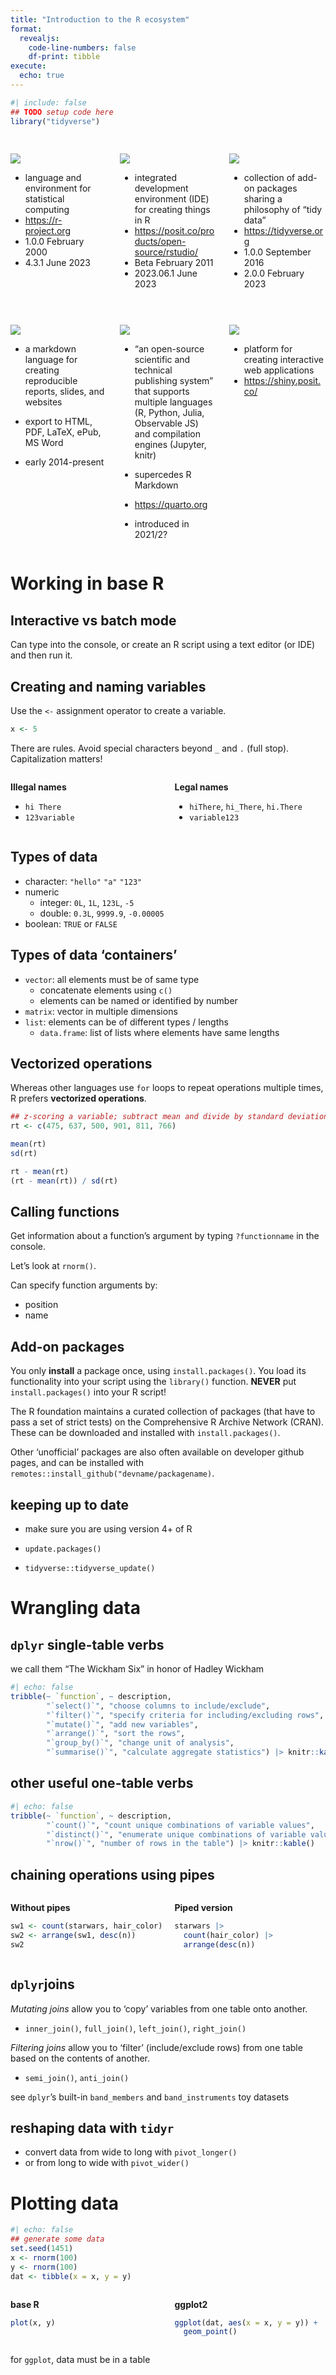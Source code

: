 ```yaml
---
title: "Introduction to the R ecosystem"
format: 
  revealjs:
    code-line-numbers: false
    df-print: tibble
execute:
  echo: true
---
```


```r
#| include: false
## TODO setup code here
library("tidyverse")
```

## {.smaller}

:::: {.columns}

::: {.column width="33%" .fragment}
![](img/Rlogo.png){fig-align="center"}

- language and environment for statistical computing
- <https://r-project.org>
- 1.0.0 February 2000
- 4.3.1 June 2023
:::


::: {.column width="33%" .fragment}
![](img/rstudio.png){fig-align="center"}

- integrated development environment (IDE) for creating things in R
- <https://posit.co/products/open-source/rstudio/>
- Beta February 2011
- 2023.06.1 June 2023
:::

::: {.column width="33%" .fragment}
![](img/tidyverse-logo.png){fig-align="center"}

- collection of add-on packages sharing a philosophy of "tidy data"
- <https://tidyverse.org>
- 1.0.0 September 2016
- 2.0.0 February 2023
:::

::::

## {.smaller}

:::: {.columns}

::: {.column width="33%" .fragment}
![](img/rmarkdown.png){fig-align="center"}

- a markdown language for creating reproducible reports, slides, and websites
- export to HTML, PDF, LaTeX, ePub, MS Word

- early 2014-present
:::

::: {.column width="33%" .fragment}
![](img/quarto.png){fig-align="center"}

- "an open-source scientific and technical publishing system" that supports multiple languages (R, Python, Julia, Observable JS) and compilation engines (Jupyter, knitr)
- supercedes R Markdown

- <https://quarto.org>

- introduced in 2021/2?
:::

::: {.column width="33%" .fragment}
![](img/shiny.png){fig-align="center"}

- platform for creating interactive web applications
- <https://shiny.posit.co/>
:::

::::


# Working in base R

## Interactive vs batch mode

Can type into the console, or create an R script using a text editor (or IDE) and then run it.

## Creating and naming variables

Use the `<-` assignment operator to create a variable.

```r
x <- 5
```

::: {.callout-warning}
There are rules. Avoid special characters beyond `_` and `.` (full stop). Capitalization matters!

:::: {.columns}

::: {.column width=50%}
**Illegal names**

- `hi There`
- `123variable`
:::

::: {.column width=50%}
**Legal names**

- `hiThere`, `hi_There`, `hi.There`
- `variable123`
:::

::::

:::


## Types of data

- character: `"hello"` `"a"` `"123"`
- numeric
  - integer: `0L`, `1L`, `123L`, `-5`
  - double:  `0.3L`, `9999.9`, `-0.00005`
- boolean: `TRUE` or `FALSE`

## Types of data 'containers'

- `vector`: all elements must be of same type
  - concatenate elements using `c()`
  - elements can be named or identified by number
- `matrix`: vector in multiple dimensions
- `list`: elements can be of different types / lengths
  - `data.frame`: list of lists where elements have same lengths

## Vectorized operations

Whereas other languages use `for` loops to repeat operations multiple times, R prefers **vectorized operations**.

```r
## z-scoring a variable; subtract mean and divide by standard deviation
rt <- c(475, 637, 500, 901, 811, 766)

mean(rt)
sd(rt)

rt - mean(rt)
(rt - mean(rt)) / sd(rt)
```

## Calling functions

Get information about a function's argument by typing `?functionname` in the console.

Let's look at `rnorm()`.

Can specify function arguments by:

- position
- name

## Add-on packages {.smaller}

::: {.callout-note}
You only **install** a package once, using `install.packages()`. You load its functionality into your script using the `library()` function. **NEVER** put `install.packages()` into your R script!
:::

The R foundation maintains a curated collection of packages (that have to pass a set of strict tests) on the Comprehensive R Archive Network (CRAN). These can be downloaded and installed with `install.packages()`.

Other 'unofficial' packages are also often available on developer github pages, and can be installed with `remotes::install_github("devname/packagename)`.

## keeping up to date

- make sure you are using version 4+ of R

- `update.packages()`

- `tidyverse::tidyverse_update()`

# Wrangling data

## `dplyr` single-table verbs

::: {.aside}
we call them "The Wickham Six" in honor of Hadley Wickham
:::

```r
#| echo: false
tribble(~ `function`, ~ description,
        "`select()`", "choose columns to include/exclude",
        "`filter()`", "specify criteria for including/excluding rows",
        "`mutate()`", "add new variables",
        "`arrange()`", "sort the rows",
        "`group_by()`", "change unit of analysis",
        "`summarise()`", "calculate aggregate statistics") |> knitr::kable()
```

## other useful one-table verbs

```r
#| echo: false
tribble(~ `function`, ~ description,
        "`count()`", "count unique combinations of variable values",
        "`distinct()`", "enumerate unique combinations of variable values",
        "`nrow()`", "number of rows in the table") |> knitr::kable()
```

## chaining operations using pipes

:::: {.columns}

::: {.column width="50%"}
**Without pipes**

```r
sw1 <- count(starwars, hair_color)
sw2 <- arrange(sw1, desc(n))
sw2
```
:::

::: {.column width="50%"}
**Piped version**

```r
starwars |>
  count(hair_color) |>
  arrange(desc(n))
```
:::

::::

## `dplyr`joins

*Mutating joins* allow you to 'copy' variables from one table onto another.

- `inner_join()`, `full_join()`, `left_join()`, `right_join()`

*Filtering joins* allow you to 'filter' (include/exclude rows) from one table based on the contents of another.

- `semi_join()`, `anti_join()`

::: {.aside}
see `dplyr`'s built-in `band_members` and `band_instruments` toy datasets
:::

## reshaping data with `tidyr`

- convert data from wide to long with `pivot_longer()`
- or from long to wide with `pivot_wider()`

# Plotting data

```r
#| echo: false
## generate some data
set.seed(1451)
x <- rnorm(100)
y <- rnorm(100)
dat <- tibble(x = x, y = y)
```

:::: {.columns}

::: {.column width="50%"}
**base R**

```r
plot(x, y)
```
:::

::: {.column width="50%"}
**ggplot2**

```r
ggplot(dat, aes(x = x, y = y)) +
  geom_point()
```
:::

::::

::: {.aside}

for `ggplot`, data must be in a table

:::
